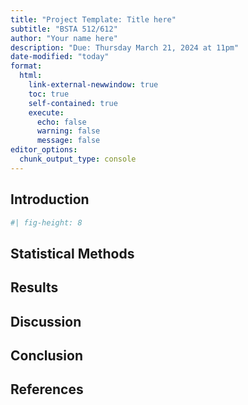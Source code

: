 ```yaml
---
title: "Project Template: Title here"
subtitle: "BSTA 512/612"
author: "Your name here"
description: "Due: Thursday March 21, 2024 at 11pm"
date-modified: "today"
format: 
  html:
    link-external-newwindow: true
    toc: true
    self-contained: true
    execute:
      echo: false
      warning: false
      message: false
editor_options: 
  chunk_output_type: console
---
```


## Introduction

```r
#| fig-height: 8
```

## Statistical Methods

## Results

## Discussion

## Conclusion

## References
